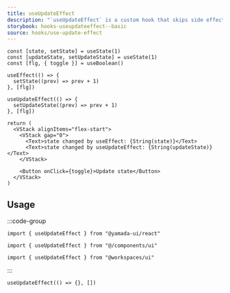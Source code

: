```yaml
---
title: useUpdateEffect
description: "`useUpdateEffect` is a custom hook that skips side effects on the initial render, and only runs them when the dependency array changes."
storybook: hooks-useupdateeffect--basic
source: hooks/use-update-effect
---
```


```tsx preview functional client
const [state, setState] = useState(1)
const [updateState, setUpdateState] = useState(1)
const [flg, { toggle }] = useBoolean()

useEffect(() => {
  setState((prev) => prev + 1)
}, [flg])

useUpdateEffect(() => {
  setUpdateState((prev) => prev + 1)
}, [flg])

return (
  <VStack alignItems="flex-start">
    <VStack gap="0">
      <Text>state changed by useEffect: {String(state)}</Text>
      <Text>state changed by useUpdateEffect: {String(updateState)}</Text>
    </VStack>

    <Button onClick={toggle}>Update state</Button>
  </VStack>
)
```

## Usage

:::code-group

```tsx [package]
import { useUpdateEffect } from "@yamada-ui/react"
```

```tsx [alias]
import { useUpdateEffect } from "@/components/ui"
```

```tsx [monorepo]
import { useUpdateEffect } from "@workspaces/ui"
```

:::

```tsx
useUpdateEffect(() => {}, [])
```
